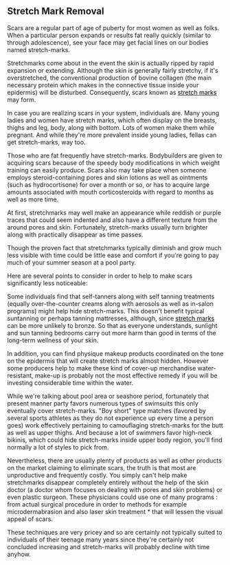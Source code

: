 == Stretch Mark Removal ==

Scars are a regular part of age of puberty for most women as well as folks. When a particular person expands or results fat really quickly (similar to through adolescence), see your face may get facial lines on our bodies named stretch-marks.



Stretchmarks come about in the event the skin is actually ripped by rapid expansion or extending. Although the skin is generally fairly stretchy, if it's overstretched, the conventional production of bovine collagen (the main necessary protein which makes in the connective tissue inside your epidermis) will be disturbed. Consequently, scars known as <span class="plainlinks">[http://xstretchmarks.com <span style="color:black;font-weight:normal;text-decoration:none!important;background:none!important; text-decoration:none;/*CITATION*//*0L1CNUSE93*/">stretch marks</span>]</span> may form.



In case you are realizing scars in your system, individuals are. Many young ladies and women have stretch marks, which often display on the breasts, thighs and leg, body, along with bottom. Lots of women make them while pregnant. And while they're more prevalent inside young ladies, fellas can get stretch-marks, way too.



Those who are fat frequently have stretch-marks. Bodybuilders are given to acquiring scars because of the speedy body modifications in which weight training can easily produce. Scars also may take place when someone employs steroid-containing pores and skin lotions as well as ointments (such as hydrocortisone) for over a month or so, or has to acquire large amounts associated with mouth corticosteroids with regard to months as well as more time.



At first, stretchmarks may well make an appearance while reddish or purple traces that could seem indented and also have a different texture from the around pores and skin. Fortunately, stretch-marks usually turn brighter along with practically disappear as time passes.



Though the proven fact that stretchmarks typically diminish and grow much less visible with time could be little ease and comfort if you're going to pay much of your summer season at a pool party.



Here are several points to consider in order to help to make scars significantly less noticeable:



Some individuals find that self-tanners along with self tanning treatments (equally over-the-counter creams along with aerosols as well as in-salon programs) might help hide stretch-marks. This doesn't benefit typical suntanning or perhaps tanning mattresses, although, since <span class="plainlinks">[http://xstretchmarks.com <span style="color:black;font-weight:normal;text-decoration:none!important;background:none!important; text-decoration:none;/*CITATION*//*8HPYIE3APA*/">stretch marks</span>]</span> can be more unlikely to bronze. So that as everyone understands, sunlight and sun tanning bedrooms carry out more harm than good in terms of the long-term wellness of your skin.



In addition, you can find physique makeup products coordinated on the tone on the epidermis that will create stretch marks almost hidden. However some producers help to make these kind of cover-up merchandise water-resistant, make-up is probably not the most effective remedy if you will be investing considerable time within the water.

While we're talking about pool area or seashore period, fortunately that present manner party favors numerous types of swimsuits this only eventually cover stretch-marks. "Boy short" type matches (favored by several sports athletes as they do not experience up every time a person goes) work effectively pertaining to camouflaging stretch-marks for the butt as well as upper thighs. And because a lot of swimmers favor high-neck bikinis, which could hide stretch-marks inside upper body region, you'll find normally a lot of styles to pick from.

Nevertheless, there are usually plenty of products as well as other products on the market claiming to eliminate scars, the truth is that most are unproductive and frequently costly. You simply can't help make stretchmarks disappear completely entirely without the help of the skin doctor (a doctor whom focuses on dealing with pores and skin problems) or even plastic surgeon. These physicians could use one of many programs : from actual surgical procedure in order to methods for example microdermabrasion and also laser skin treatment * that will lessen the visual appeal of scars.



These techniques are very pricey and so are certainly not typically suited to individuals of their teenage many years since they're certainly not concluded increasing and stretch-marks will probably decline with time anyhow.